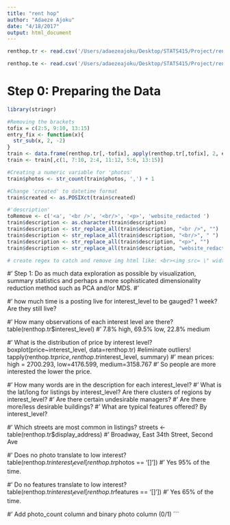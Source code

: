 ```yaml
---
title: "rent hop"
author: "Adaeze Ajoku"
date: "4/18/2017"
output: html_document
---
```


```r
renthop.tr <- read.csv('/Users/adaezeajoku/Desktop/STATS415/Project/renthop_tr.csv')

renthop.te <- read.csv('/Users/adaezeajoku/Desktop/STATS415/Project/renthop_te.csv')
```

# Step 0: Preparing the Data
```r
library(stringr)

#Removing the brackets
tofix = c(2:5, 9:10, 13:15)
entry_fix <- function(x){
  str_sub(x, 2, -2)
}
train <- data.frame(renthop.tr[,-tofix], apply(renthop.tr[,tofix], 2, entry_fix))
train <- train[,c(1, 7:10, 2:4, 11:12, 5:6, 13:15)]

#Creating a numeric variable for 'photos'
train$photos <- str_count(train$photos, ',') + 1

#Change 'created' to datetime format
train$created <- as.POSIXct(train$created)

#'description'
toRemove <- c('<a', '<br />', '<br/>', '<p>', 'website_redacted ')
train$description <- as.character(train$description)
train$description <- str_replace_all(train$description, "<br />", "")
train$description <- str_replace_all(train$description, "<br/>", " ")
train$description <- str_replace_all(train$description, "<p>", "")
train$description <- str_replace_all(train$description, "website_redacted ", "")

# create regex to catch and remove img html like: <br><img src= \" width=\"1\" height=\"1\" /><ul><li><a target=_blank href= Robert Dillon for more information</a> </li><li><a target=_blank href= full listing information on elliman.com</a> </li></ul></p>

```
#' Step 1: Do as much data exploration as possible by visualization, summary statistics and perhaps a more sophisticated dimensionality reduction method such as PCA and/or MDS. 
#' 

#' how much time is a posting live for interest_level to be gauged? 1 week? Are they still live?

#' How many observations of each interest level are there?
table(renthop.tr$interest_level)
#' 7.8% high, 69.5% low, 22.8% medium

#' What is the distribution of price by interest level?
boxplot(price~interest_level, data=renthop.tr) #eliminate outliers!
tapply(renthop.tr$price, renthop.tr$interest_level, summary)
#' mean prices: high = 2700.293, low=4176.599, medium=3158.767
#' So people are more interested the lower the price.

#' How many words are in the description for each interest_level?
#' What is the lat/long for listings by interest_level? Are there clusters of regions by interest_level?
#' Are there certain undesirable managers?
#' Are there more/less desirable buildings?
#' What are typical features offered? By interest_level?

#' Which streets are most common in listings?
streets <- table(renthop.tr$display_address)
#' Broadway, East 34th Street, Second Ave

#' Does no photo translate to low interest?
table(renthop.tr$interest_level[renthop.tr$photos == '[]'])
#' Yes 95% of the time.

#' Do no features translate to low interest?
table(renthop.tr$interest_level[renthop.tr$features == '[]'])
#' Yes 65% of the time.

#' Add photo_count column and binary photo column (0/1)
```

